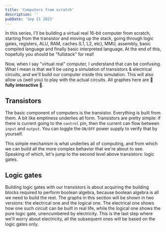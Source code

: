 ```yaml
---
title: 'Computers from scratch'
description: ''
pubDate: 'Sep 21 2023'
---
```



In this series, I'll be building a virtual real 16-bit computer from scratch, starting from the transistor and moving up the stack, going through logic gates, registers, ALU, RAM, caches (L1, L2, etc), MMU, assembly, basic compiled language and finally basic interpreted language. At the end of this, hopefully you should be "fullstack" for real!

Now, when I say "virtual real" computer, I understand that can be confusing. What I mean is that we'll be using a simulation of transistors & electrical circuits, and we'll build our computer inside this simulation. This will also allow us (well you) to play with the actual circuits. All graphes here are **🌈 fully interactive 🌈**.

## Transistors

The basic component of computers is the transistor. Everything is built from them. A bit like emptiness underlies all form. Transistors are pretty simple: if there is current going to the `control` pin, then the current can flow between `input` and `output`. You can toggle the `ON/OFF` power supply to verify that by yourself. 

<DemoTransistor client:load />

This simple mechanism is what underlies all of computing, and from which we can build all the more complex behavior that we're about to see. Speaking of which, let's jump to the second level above transistors: logic gates.

## Logic gates

Building logic gates with our transistors is about acquiring the building blocks required to perform boolean algebra, because boolean algebra is all we need to build the rest. The graphs in this section will be shown in two versions: the electrical one and the logical one. The electrical one shows how one such circuit can be built in real life, while the logical one shows the pure logic gate, unencumbered by electricity. This is the last step where we'll worry about electricity, all the subsequent ones will be based on the logic gates only.

<DemoNotGate client:load />
